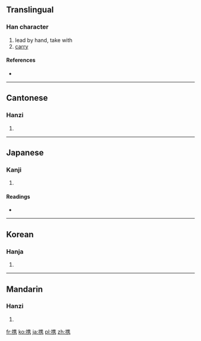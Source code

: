 {{also|攜}}
==Translingual==

===Han character===
{{Han char|rn=64|rad=手|as=10|sn=13|four=|canj=手人土尸 (QOGS)}}

# lead by hand, take with
# [[carry]]

====References====
* {{Han ref|kx=0448.260|dkj=12529|dj=0799.170|hdz=31932.080|uh=643A|ud=25658}}

----

==Cantonese==

===Hanzi===
{{yue-hanzi|jyut=|tra=攜}}

# {{defn|Cantonese|sort=手10}}

----

==Japanese==

===Kanji===
{{ja-kanji|grade=c|rs=手10}}

# {{defn|Japanese|sort=手10}}

====Readings====
* {{ja-readings|on=[[けい]] (kei)|kun=[[たずさえる]] (tazusaeru)}}

----

==Korean==

===Hanja===
{{ko-hanja|hangeul=휴|eumhun=|rv=hyu|mr=hyu|y=hyu}}

# {{defn|Korean|sort=手10}}

----

==Mandarin==

===Hanzi===
{{cmn-hanzi|tra=攜|pin=[[xié]] ([[xie2]])|wg=hsieh<sup>2</sup>}}

# {{defn|Mandarin|sort=手10}}

[[fr:携]]
[[ko:携]]
[[ja:携]]
[[pl:携]]
[[zh:携]]